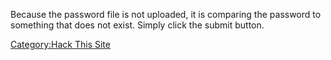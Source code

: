 Because the password file is not uploaded, it is comparing the password to something that does not exist. Simply click the submit button.

[[Category:Hack This Site]]